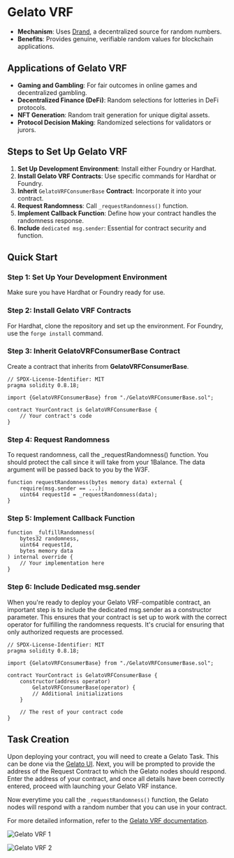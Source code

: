 # Gelato VRF

- **Mechanism**: Uses [Drand](https://drand.love/), a decentralized source for random numbers.
- **Benefits**: Provides genuine, verifiable random values for blockchain applications.

## Applications of Gelato VRF

- **Gaming and Gambling**: For fair outcomes in online games and decentralized gambling.
- **Decentralized Finance (DeFi)**: Random selections for lotteries in DeFi protocols.
- **NFT Generation**: Random trait generation for unique digital assets.
- **Protocol Decision Making**: Randomized selections for validators or jurors.

## Steps to Set Up Gelato VRF

1. **Set Up Development Environment**: Install either Foundry or Hardhat.
2. **Install Gelato VRF Contracts**: Use specific commands for Hardhat or Foundry.
3. **Inherit** `GelatoVRFConsumerBase` **Contract**: Incorporate it into your contract.
4. **Request Randomness**: Call `_requestRandomness()` function.
5. **Implement Callback Function**: Define how your contract handles the randomness response.
6. **Include** `dedicated msg.sender`: Essential for contract security and function.

## Quick Start

### Step 1: Set Up Your Development Environment

Make sure you have Hardhat or Foundry ready for use.

### Step 2: Install Gelato VRF Contracts

For Hardhat, clone the repository and set up the environment. For Foundry, use the `forge install` command.

### Step 3: Inherit GelatoVRFConsumerBase Contract

Create a contract that inherits from **GelatoVRFConsumerBase**.

```solidity
// SPDX-License-Identifier: MIT
pragma solidity 0.8.18;

import {GelatoVRFConsumerBase} from "./GelatoVRFConsumerBase.sol";

contract YourContract is GelatoVRFConsumerBase {
    // Your contract's code
}
```

### Step 4: Request Randomness

To request randomness, call the \_requestRandomness() function. You should protect the call since it will take from your 1Balance. The data argument will be passed back to you by the W3F.

```solidity
function requestRandomness(bytes memory data) external {
    require(msg.sender == ...);
    uint64 requestId = _requestRandomness(data);
}
```

### Step 5: Implement Callback Function

```solidity
function _fulfillRandomness(
    bytes32 randomness,
    uint64 requestId,
    bytes memory data
) internal override {
    // Your implementation here
}
```

### Step 6: Include Dedicated msg.sender

When you're ready to deploy your Gelato VRF-compatible contract, an important step is to include the dedicated msg.sender as a constructor parameter. This ensures that your contract is set up to work with the correct operator for fulfilling the randomness requests. It's crucial for ensuring that only authorized requests are processed.

```solidity
// SPDX-License-Identifier: MIT
pragma solidity 0.8.18;

import {GelatoVRFConsumerBase} from "./GelatoVRFConsumerBase.sol";

contract YourContract is GelatoVRFConsumerBase {
    constructor(address operator)
        GelatoVRFConsumerBase(operator) {
        // Additional initializations
    }

    // The rest of your contract code
}
```

## Task Creation

Upon deploying your contract, you will need to create a Gelato Task. This can be done via the [Gelato UI](https://app.gelato.network/). Next, you will be prompted to provide the address of the Request Contract to which the Gelato nodes should respond. Enter the address of your contract, and once all details have been correctly entered, proceed with launching your Gelato VRF instance.

Now everytime you call the `_requestRandomness()` function, the Gelato nodes will respond with a random number that you can use in your contract.

For more detailed information, refer to the [Gelato VRF documentation](https://docs.gelato.network/web3-services/vrf).

![Gelato VRF 1](/gelato-gui-1.webp)

![Gelato VRF 2](/gelato-gui-2.webp)
